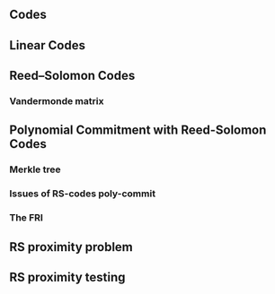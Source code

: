 ## Codes
## Linear Codes
## Reed–Solomon Codes
### Vandermonde matrix
## Polynomial Commitment with Reed-Solomon Codes
### Merkle tree
### Issues of RS-codes poly-commit
### The FRI
## RS proximity problem
## RS proximity testing